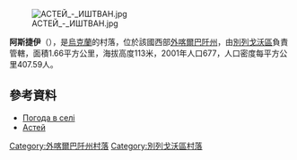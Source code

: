 {{coord|48|10|8|N|22|35|51|E|scale:30000|display=title}}

[[Image:АСТЕЙ_-_ИШТВАН.jpg|thumb]]

'''阿斯捷伊'''（{{lang-uk|Астей}}），是[[烏克蘭|烏克蘭]]的村落，位於該國西部[[外喀爾巴阡州|外喀爾巴阡州]]，由[[別列戈沃區|別列戈沃區]]負責管轄，面積1.66平方公里，海拔高度113米，2001年人口677，人口密度每平方公里407.59人。

==參考資料==
*[http://weather.in.ua/ua/zakarpatskaja/395 Погода в селі] {{Wayback|url=http://weather.in.ua/ua/zakarpatskaja/395 |date=20161106041943 }}
*[http://w1.c1.rada.gov.ua/pls/z7502/A005?rdat1=14.11.2011&rf7571=41862 Астей]{{dead link|date=2018年5月 |bot=InternetArchiveBot |fix-attempted=yes }}

{{DEFAULTSORT:Астей}}

[[Category:外喀爾巴阡州村落|Category:外喀爾巴阡州村落]]
[[Category:別列戈沃區村落|Category:別列戈沃區村落]]


{{Zakarpattia-geo-stub}}